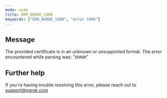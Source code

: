 ```yaml
---
mode: wide
title: ERR_NGROK_1900
keywords: ["ERR_NGROK_1900", "error 1900"]
---
```


## Message

The provided certificate is in an unknown or unsupported format. The error encountered while parsing was: "`ERROR`"

## Further help

If you're having trouble resolving this error, please reach out to [support@ngrok.com](mailto:support@ngrok.com?subject=Help%20with%20ERR_NGROK_1900)
